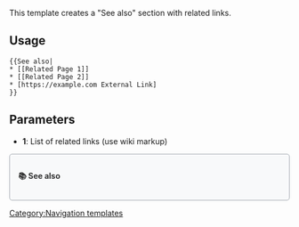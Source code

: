 <noinclude>
This template creates a "See also" section with related links.

== Usage ==
<pre>
{{See also|
* [[Related Page 1]]
* [[Related Page 2]]
* [https://example.com External Link]
}}
</pre>

== Parameters ==
* '''1''': List of related links (use wiki markup)

</noinclude><includeonly><div style="background: #f8f9fa; border: 1px solid #a2a9b1; border-radius: 5px; padding: 15px; margin: 10px 0;">
<div style="font-weight: bold; margin-bottom: 8px; color: #333;">📚 See also</div>
{{{1|}}}
</div></includeonly>
[[Category:Navigation templates]]